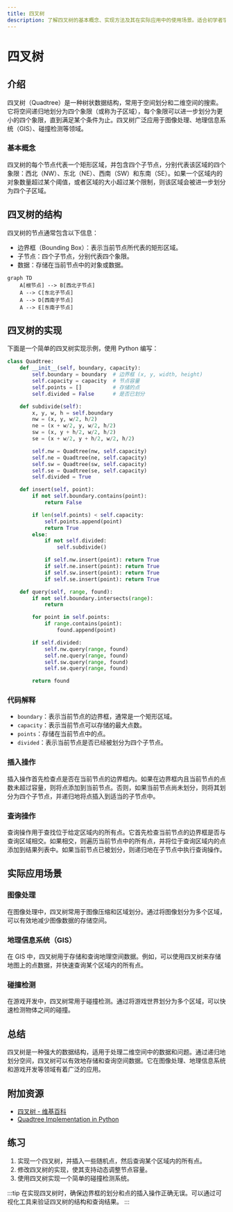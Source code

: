 ```yaml
---
title: 四叉树
description: 了解四叉树的基本概念、实现方法及其在实际应用中的使用场景。适合初学者学习的高级数据结构。
---
```


# 四叉树

## 介绍

四叉树（Quadtree）是一种树状数据结构，常用于空间划分和二维空间的搜索。它将空间递归地划分为四个象限（或称为子区域），每个象限可以进一步划分为更小的四个象限，直到满足某个条件为止。四叉树广泛应用于图像处理、地理信息系统（GIS）、碰撞检测等领域。

### 基本概念

四叉树的每个节点代表一个矩形区域，并包含四个子节点，分别代表该区域的四个象限：西北（NW）、东北（NE）、西南（SW）和东南（SE）。如果一个区域内的对象数量超过某个阈值，或者区域的大小超过某个限制，则该区域会被进一步划分为四个子区域。

## 四叉树的结构

四叉树的节点通常包含以下信息：

- 边界框（Bounding Box）：表示当前节点所代表的矩形区域。
- 子节点：四个子节点，分别代表四个象限。
- 数据：存储在当前节点中的对象或数据。

```mermaid
graph TD
    A[根节点] --> B[西北子节点]
    A --> C[东北子节点]
    A --> D[西南子节点]
    A --> E[东南子节点]
```

## 四叉树的实现

下面是一个简单的四叉树实现示例，使用 Python 编写：

```python
class Quadtree:
    def __init__(self, boundary, capacity):
        self.boundary = boundary  # 边界框 (x, y, width, height)
        self.capacity = capacity  # 节点容量
        self.points = []          # 存储的点
        self.divided = False      # 是否已划分

    def subdivide(self):
        x, y, w, h = self.boundary
        nw = (x, y, w/2, h/2)
        ne = (x + w/2, y, w/2, h/2)
        sw = (x, y + h/2, w/2, h/2)
        se = (x + w/2, y + h/2, w/2, h/2)

        self.nw = Quadtree(nw, self.capacity)
        self.ne = Quadtree(ne, self.capacity)
        self.sw = Quadtree(sw, self.capacity)
        self.se = Quadtree(se, self.capacity)
        self.divided = True

    def insert(self, point):
        if not self.boundary.contains(point):
            return False

        if len(self.points) < self.capacity:
            self.points.append(point)
            return True
        else:
            if not self.divided:
                self.subdivide()

            if self.nw.insert(point): return True
            if self.ne.insert(point): return True
            if self.sw.insert(point): return True
            if self.se.insert(point): return True

    def query(self, range, found):
        if not self.boundary.intersects(range):
            return

        for point in self.points:
            if range.contains(point):
                found.append(point)

        if self.divided:
            self.nw.query(range, found)
            self.ne.query(range, found)
            self.sw.query(range, found)
            self.se.query(range, found)

        return found
```

### 代码解释

- `boundary`：表示当前节点的边界框，通常是一个矩形区域。
- `capacity`：表示当前节点可以存储的最大点数。
- `points`：存储在当前节点中的点。
- `divided`：表示当前节点是否已经被划分为四个子节点。

### 插入操作

插入操作首先检查点是否在当前节点的边界框内。如果在边界框内且当前节点的点数未超过容量，则将点添加到当前节点。否则，如果当前节点尚未划分，则将其划分为四个子节点，并递归地将点插入到适当的子节点中。

### 查询操作

查询操作用于查找位于给定区域内的所有点。它首先检查当前节点的边界框是否与查询区域相交。如果相交，则遍历当前节点中的所有点，并将位于查询区域内的点添加到结果列表中。如果当前节点已被划分，则递归地在子节点中执行查询操作。

## 实际应用场景

### 图像处理

在图像处理中，四叉树常用于图像压缩和区域划分。通过将图像划分为多个区域，可以有效地减少图像数据的存储空间。

### 地理信息系统（GIS）

在 GIS 中，四叉树用于存储和查询地理空间数据。例如，可以使用四叉树来存储地图上的点数据，并快速查询某个区域内的所有点。

### 碰撞检测

在游戏开发中，四叉树常用于碰撞检测。通过将游戏世界划分为多个区域，可以快速检测物体之间的碰撞。

## 总结

四叉树是一种强大的数据结构，适用于处理二维空间中的数据和问题。通过递归地划分空间，四叉树可以有效地存储和查询空间数据。它在图像处理、地理信息系统和游戏开发等领域有着广泛的应用。

## 附加资源

- [四叉树 - 维基百科](https://zh.wikipedia.org/wiki/%E5%9B%9B%E5%8F%89%E6%A0%91)
- [Quadtree Implementation in Python](https://www.geeksforgeeks.org/quad-tree/)

## 练习

1. 实现一个四叉树，并插入一些随机点，然后查询某个区域内的所有点。
2. 修改四叉树的实现，使其支持动态调整节点容量。
3. 使用四叉树实现一个简单的碰撞检测系统。

:::tip
在实现四叉树时，确保边界框的划分和点的插入操作正确无误。可以通过可视化工具来验证四叉树的结构和查询结果。
:::